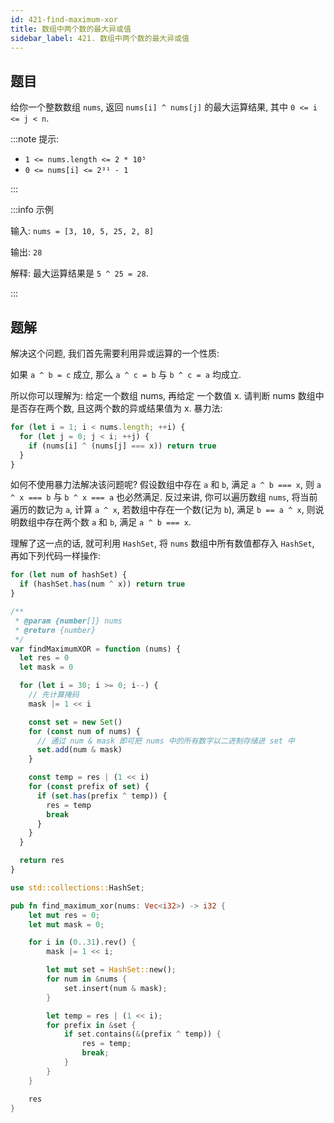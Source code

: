```yaml
---
id: 421-find-maximum-xor
title: 数组中两个数的最大异或值
sidebar_label: 421. 数组中两个数的最大异或值
---
```


## 题目

给你一个整数数组 `nums`, 返回 `nums[i] ^ nums[j]` 的最大运算结果, 其中 `0 <= i <= j < n`.

:::note 提示: 

- `1 <= nums.length <= 2 * 10⁵`
- `0 <= nums[i] <= 2³¹ - 1`

:::

:::info 示例

输入: `nums = [3, 10, 5, 25, 2, 8]`

输出: `28`

解释: 最大运算结果是 `5 ^ 25 = 28`.

:::

## 题解

解决这个问题, 我们首先需要利用异或运算的一个性质:

如果 `a ^ b = c` 成立, 那么 `a ^ c = b` 与 `b ^ c = a` 均成立.

所以你可以理解为: 给定一个数组 nums, 再给定 一个数值 x. 请判断 nums 数组中是否存在两个数, 且这两个数的异或结果值为 x. 暴力法:

```ts
for (let i = 1; i < nums.length; ++i) {
  for (let j = 0; j < i; ++j) {
    if (nums[i] ^ (nums[j] === x)) return true
  }
}
```

如何不使用暴力法解决该问题呢? 假设数组中存在 `a` 和 `b`, 满足 `a ^ b === x`, 则 `a ^ x === b` 与 `b ^ x === a` 也必然满足.
反过来讲, 你可以遍历数组 `nums`, 将当前遍历的数记为 `a`, 计算 `a ^ x`, 若数组中存在一个数(记为 `b`), 满足 `b == a ^ x`, 则说明数组中存在两个数 `a` 和 `b`, 满足 `a ^ b === x`.

理解了这一点的话, 就可利用 `HashSet`, 将 `nums` 数组中所有数值都存入 `HashSet`, 再如下列代码一样操作:

```ts
for (let num of hashSet) {
  if (hashSet.has(num ^ x)) return true
}
```


<Tabs>
  <TabItem value="JavaScript" label="JavaScript" default>

```ts
/**
 * @param {number[]} nums
 * @return {number}
 */
var findMaximumXOR = function (nums) {
  let res = 0
  let mask = 0

  for (let i = 30; i >= 0; i--) {
    // 先计算掩码
    mask |= 1 << i

    const set = new Set()
    for (const num of nums) {
      // 通过 num & mask 即可把 nums 中的所有数字以二进制存储进 set 中
      set.add(num & mask)
    }

    const temp = res | (1 << i)
    for (const prefix of set) {
      if (set.has(prefix ^ temp)) {
        res = temp
        break
      }
    }
  }

  return res
}
```

</TabItem>
<TabItem value="Rust" label="Rust">

```rust
use std::collections::HashSet;

pub fn find_maximum_xor(nums: Vec<i32>) -> i32 {
    let mut res = 0;
    let mut mask = 0;

    for i in (0..31).rev() {
        mask |= 1 << i;

        let mut set = HashSet::new();
        for num in &nums {
            set.insert(num & mask);
        }

        let temp = res | (1 << i);
        for prefix in &set {
            if set.contains(&(prefix ^ temp)) {
                res = temp;
                break;
            }
        }
    }

    res
}

```

</TabItem>
</Tabs>
